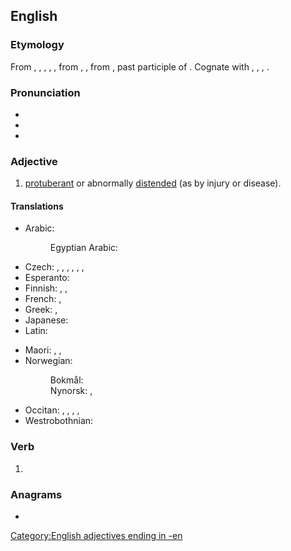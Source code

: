 ==English==

===Etymology===
From {{inh|en|enm|swollen}}, {{m|enm|i-swolle}}, {{m|enm|y-swolle}}, {{m|enm|yswolle}}, {{m|enm|ȝeswollen}}, from {{inh|en|ang|swollen}}, {{m|ang|ġeswollen}}, from {{inh|en|gem-pro|*swullanaz}}, past participle of {{der|en|gem-pro|*swellaną|t=to swell}}. Cognate with {{cog|fy|swollen|t=swollen}}, {{cog|nl|gezwollen|t=swollen}}, {{cog|de|geschwollen|t=swollen}}, {{cog|sv|svullen|t=swollen}}.

===Pronunciation===
* {{IPA|/ˈswəʊlən/|lang=en}}
* {{audio|LL-Q1860 (eng)-Back ache-swollen.wav|Audio|lang=en}}
* {{rhymes|əʊlən|lang=en}}

===Adjective===
{{en-adj|more}}

# [[protuberant]] or abnormally [[distended]] (as by injury or disease).

====Translations====
{{trans-top|distended}}
* Arabic:
*: Egyptian Arabic: {{t|arz|وارم|tr=wārim}}
* Czech: {{t|cs|opuchlý|m}}, {{t|cs|zduřelý|m}}, {{t|cs|nabobtnalý|m}}, {{t|cs|nateklý|m}}, {{t|cs|opuchlý|m}}, {{t|cs|vzedmutý|m}}, {{t|cs|dmoucí se}}
* Esperanto: {{t|eo|ŝveligita}}
* Finnish: {{t|fi|ajettunut}}, {{t+|fi|turvonnut}}, {{t+|fi|paisunut}}
* French: {{t+|fr|enflé}}, {{t+|fr|gonflé}}
* Greek: {{t+|el|πρησμένος}}, {{t+|el|φουσκωμένος}}
* Japanese: {{t|ja|腫れた|tr=hareta}}
* Latin: {{t|la|tumidus}}
{{trans-mid}}
* Maori: {{t|mi|matakoma}}, {{t|mi|tetere}}, {{t|mi|uruuru}}
* Norwegian:
*: Bokmål: {{t|nb|svullen}}
*: Nynorsk: {{t|nn|svullen}}, {{t|nn|svollen}}
* Occitan: {{t|oc|conflat}}, {{t|oc|bufat}}, {{t|oc|bofat}}, {{t|oc|embofit}}, {{t|oc|espompit}}
* Westrobothnian: {{t|gmq-bot|sulli}}
{{trans-bottom}}

===Verb===
{{head|en|verb form}}

# {{past participle of|swell|lang=en|nocat=1}}

===Anagrams===
* {{anagrams|en|a=ellnosw|Nowells|nowells}}

[[Category:English adjectives ending in -en]]